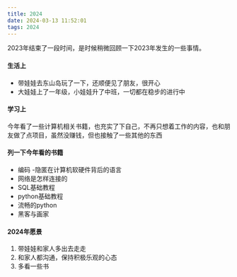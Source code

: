 ```yaml
---
title: 2024
date: 2024-03-13 11:52:01
tags: 2024
---
```


2023年结束了一段时间，是时候稍微回顾一下2023年发生的一些事情。

#### 生活上

- 带娃娃去东山岛玩了一下，还顺便见了朋友，很开心
- 大娃娃上了一年级，小娃娃升了中班，一切都在稳步的进行中

#### 学习上

今年看了一些计算机相关书籍，也充实了下自己，不再只想着工作的内容，也和朋友做了点项目，虽然没赚钱，但也接触了一些其他的东西

#### 列一下今年看的书籍
- 编码 -隐匿在计算机软硬件背后的语言
- 网络是怎样连接的
- SQL基础教程
- python基础教程
- 流畅的python
- 黑客与画家


#### 2024年愿景
1. 带娃娃和家人多出去走走
2. 和家人都沟通，保持积极乐观的心态
3. 多看一些书